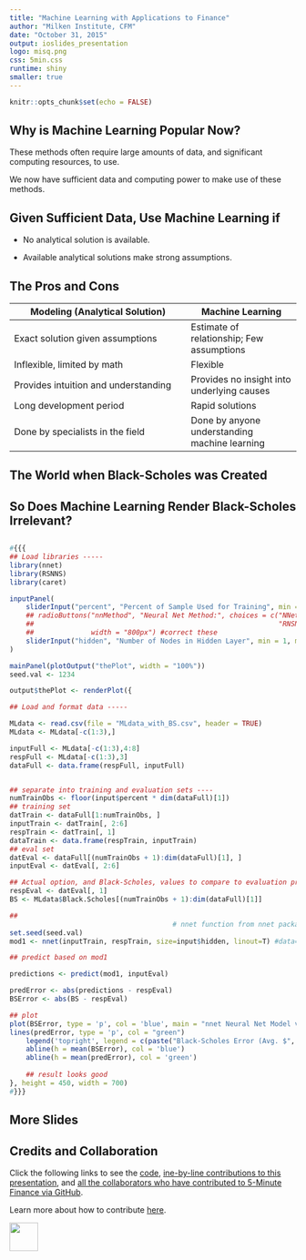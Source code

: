 ```yaml
---
title: "Machine Learning with Applications to Finance"
author: "Milken Institute, CFM"
date: "October 31, 2015"
output: ioslides_presentation
logo: misq.png
css: 5min.css
runtime: shiny
smaller: true
---
```


```r
knitr::opts_chunk$set(echo = FALSE)
```

## Why is Machine Learning Popular Now?

These methods often require large amounts of data, and significant computing resources, to use.

We now have sufficient data and computing power to make use of these methods.

## Given Sufficient Data, Use Machine Learning if

-  No analytical solution is available.

-  Available analytical solutions make strong assumptions.


## The Pros and Cons

<!--- insert table of the pros and cons of machine learning -->

Modeling (Analytical Solution) | Machine Learning |
-------------|--------|
Exact solution given assumptions | Estimate of relationship; Few assumptions |
Inflexible, limited by math | Flexible |
Provides intuition and understanding | Provides no insight into underlying causes |
Long development period | Rapid solutions |
Done by specialists in the field | Done by anyone understanding machine learning |




## The World when Black-Scholes was Created


## So Does Machine Learning Render Black-Scholes Irrelevant?

## 

```r
#{{{
## Load libraries -----
library(nnet)
library(RSNNS)
library(caret)

inputPanel(
    sliderInput("percent", "Percent of Sample Used for Training", min = .02, max = .2, value = .05, step = .001),
    ## radioButtons("nnMethod", "Neural Net Method:", choices = c("NNet" = "nnnet",
    ##                                                            "RNSNNS" = "rnsees"),
    ##              width = "800px") #correct these
    sliderInput("hidden", "Number of Nodes in Hidden Layer", min = 1, max = 10, value = 5, step = 1)
)

mainPanel(plotOutput("thePlot", width = "100%"))
seed.val <- 1234

output$thePlot <- renderPlot({

## Load and format data -----

MLdata <- read.csv(file = "MLdata_with_BS.csv", header = TRUE)
MLdata <- MLdata[-c(1:3),]

inputFull <- MLdata[-c(1:3),4:8]
respFull <- MLdata[-c(1:3),3]
dataFull <- data.frame(respFull, inputFull)


## separate into training and evaluation sets ----
numTrainObs <- floor(input$percent * dim(dataFull)[1])
## training set 
datTrain <- dataFull[1:numTrainObs, ]
inputTrain <- datTrain[, 2:6]
respTrain <- datTrain[, 1]
dataTrain <- data.frame(respTrain, inputTrain)
## eval set
datEval <- dataFull[(numTrainObs + 1):dim(dataFull)[1], ]
inputEval <- datEval[, 2:6]

## Actual option, and Black-Scholes, values to compare to evaluation predictions ----
respEval <- datEval[, 1]
BS <- MLdata$Black.Scholes[(numTrainObs + 1):dim(dataFull)[1]]

## 
                                        # nnet function from nnet package
set.seed(seed.val)
mod1 <- nnet(inputTrain, respTrain, size=input$hidden, linout=T) #data=datTrain, initial size = 10

## predict based on mod1

predictions <- predict(mod1, inputEval) 

predError <- abs(predictions - respEval)
BSError <- abs(BS - respEval)

## plot
plot(BSError, type = 'p', col = 'blue', main = "nnet Neural Net Model vs Black-Scholes: Out of Sample Test", ylab = "Valuation Error")
lines(predError, type = 'p', col = "green")
    legend('topright', legend = c(paste("Black-Scholes Error (Avg. $", round(mean(BSError), 2), ")", sep = ""), paste("ANN Error (Avg. $", round(mean(predError), 2), ")", sep = "")), col = c("blue", "green"), pch = c(1,1))
    abline(h = mean(BSError), col = 'blue')
    abline(h = mean(predError), col = 'green')
    
    ## result looks good
}, height = 450, width = 700)
#}}}
```

## More Slides



## Credits and Collaboration

Click the following links to see the [code](https://github.com/FinancialMarkets/5MinuteFinance/blob/master/Econometrics/machine_learning/machine_learning.Rmd), [ine-by-line contributions to this presentation](https://github.com/FinancialMarkets/5MinuteFinance/blame/master/Econometrics/machine_learning/machine_learning.Rmd), and [all the collaborators who have contributed to 5-Minute Finance via GitHub](https://github.com/FinancialMarkets/5MinuteFinance/graphs/contributors).

Learn more about how to contribute [here](http://www.5minutefinance.org/how-to-contribute).


<div class="MIfooter"><img src="mi.png" style="height:50px;"></div> 

<!---end-->
